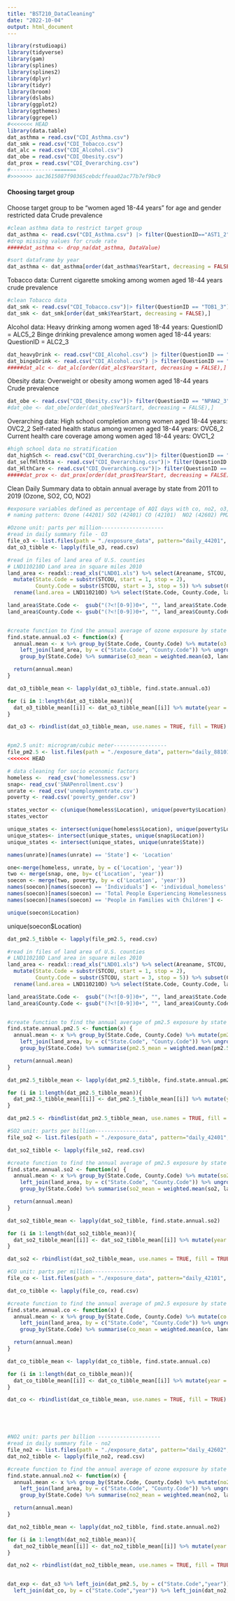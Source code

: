 ```yaml
---
title: "BST210_DataCleaning"
date: "2022-10-04"
output: html_document
---
```


```r
library(rstudioapi)
library(tidyverse)
library(gam)
library(splines)
library(splines2)  
library(dplyr)
library(tidyr)
library(broom)
library(dslabs)
library(ggplot2)
library(ggthemes)
library(ggrepel)
#<<<<<<< HEAD
library(data.table)
dat_asthma = read.csv("CDI_Asthma.csv")
dat_smk = read.csv("CDI_Tobacco.csv")
dat_alc = read.csv("CDI_Alcohol.csv")
dat_obe = read.csv("CDI_Obesity.csv")
dat_prox = read.csv("CDI_Overarching.csv")
#--------------=======
#>>>>>>> aac3615087f90365cebdcffeaa02ac77b7ef9bc9
```

#### Choosing target group
Choose target group to be "women aged 18-44 years" for age and gender restricted data
Crude prevalence
```r
#clean asthma data to restrict target group
dat_asthma <- read.csv("CDI_Asthma.csv") |> filter(QuestionID=="AST1_2")
#drop missing values for crude rate
#####dat_asthma <- drop_na(dat_asthma, DataValue)

#sort dataframe by year
dat_asthma <- dat_asthma[order(dat_asthma$YearStart, decreasing = FALSE),]
```

Tobacco data: Current cigarette smoking among women aged 18-44 years
crude prevalence
```r
#clean Tobacco data
dat_smk <- read.csv("CDI_Tobacco.csv")|> filter(QuestionID == "TOB1_3")
dat_smk <- dat_smk[order(dat_smk$YearStart, decreasing = FALSE),]
```

Alcohol data: 
Heavy drinking among women aged 18-44 years: QuestionID = ALC5_2
Binge drinking prevalence among women aged 18-44 years: QuestionID = ALC2_3
```r
dat_heavyDrink <- read.csv("CDI_Alcohol.csv") |> filter(QuestionID == "ALC5_2")
dat_bingeDrink <- read.csv("CDI_Alcohol.csv") |> filter(QuestionID == "ALC2_3")
#####dat_alc <- dat_alc[order(dat_alc$YearStart, decreasing = FALSE),]
```

Obesity data: Overweight or obesity among women aged 18-44 years
Crude prevalence
```r
dat_obe <- read.csv("CDI_Obesity.csv")|> filter(QuestionID == "NPAW2_3")
#dat_obe <- dat_obe[order(dat_obe$YearStart, decreasing = FALSE),]
```
 
Overarching data: 
High school completion among women aged 18-44 years: OVC2_2
Self-rated health status among women aged 18-44 years: OVC6_2
Current health care coverage among women aged 18-44 years: OVC1_2
```r
#high school data no stratification
dat_highSch <- read.csv("CDI_Overarching.csv")|> filter(QuestionID == "OVC2_2")
dat_selfHlthSta <- read.csv("CDI_Overarching.csv")|> filter(QuestionID == "OVC6_2")
dat_HlthCare <- read.csv("CDI_Overarching.csv")|> filter(QuestionID == "OVC1_2")
#####dat_prox <- dat_prox[order(dat_prox$YearStart, decreasing = FALSE),]
```

Clean Daily Summary data to obtain annual average by state from 2011 to 2019 (Ozone, SO2, CO, NO2)
```r
#exposure variables defined as percentage of AQI days with co, no2, o3, pm2.5, pm10 as primary pollutants
# naming pattern: Ozone (44201)	SO2 (42401)	CO (42101)	NO2 (42602) PM2.5 FRM/FEM Mass (88101)

#Ozone unit: parts per million--------------------
#read in daily summary file - O3
file_o3 <- list.files(path = "./exposure_data", pattern="daily_44201", full.names =T)
dat_o3_tibble <- lapply(file_o3, read.csv)

#read in files of land area of U.S. counties
# LND110210D Land area in square miles 2010
land_area <- readxl::read_xls("LND01.xls") %>% select(Areaname, STCOU, LND110210D) %>% 
  mutate(State.Code = substr(STCOU, start = 1, stop = 2),
         County.Code = substr(STCOU, start = 3, stop = 5)) %>% subset(County.Code != "000") %>% 
  rename(land.area = LND110210D) %>% select(State.Code, County.Code, land.area)

land_area$State.Code <-  gsub("(?<![0-9])0+", "", land_area$State.Code, perl = TRUE) %>% as.integer()
land_area$County.Code <- gsub("(?<![0-9])0+", "", land_area$County.Code, perl = TRUE) %>% as.integer()


#create function to find the annual average of ozone exposure by state
find.state.annual.o3 <- function(x) {
  annual.mean <- x %>% group_by(State.Code, County.Code) %>% mutate(o3 = mean(Arithmetic.Mean)) %>% 
    left_join(land_area, by = c("State.Code", "County.Code")) %>% ungroup() %>% 
    group_by(State.Code) %>% summarise(o3_mean = weighted.mean(o3, land.area))

  return(annual.mean)
}

dat_o3_tibble_mean <- lapply(dat_o3_tibble, find.state.annual.o3)

for (i in 1:length(dat_o3_tibble_mean)){
  dat_o3_tibble_mean[[i]] <- dat_o3_tibble_mean[[i]] %>% mutate(year = i + 2010)
}

dat_o3 <- rbindlist(dat_o3_tibble_mean, use.names = TRUE, fill = TRUE)


#pm2.5 unit: microgram/cubic meter-----------------
file_pm2.5 <- list.files(path = "./exposure_data", pattern="daily_88101", full.names =T)
<<<<<<< HEAD
```

```r
# data cleaning for socio economic factors
homeless <-  read_csv('homelessness.csv') 
snap<- read_csv('SNAPenrollment.csv')
unrate <- read_csv('unemploymentrate.csv')
poverty <- read.csv('poverty_gender.csv')

```

```r
states_vector <- c(unique(homeless$Location), unique(poverty$Location), unique(snap$Location), unique(unrate$State))
states_vector

unique_states <- intersect(unique(homeless$Location), unique(poverty$Location))
unique_states<- intersect(unique_states, unique(snap$Location))
unique_states <- intersect(unique_states, unique(unrate$State))

```



```r
names(unrate)[names(unrate) == 'State'] <- 'Location'
```


```r
one<-merge(homeless, unrate, by = c('Location', 'year'))
two <- merge(snap, one, by= c('Location', 'year'))
soecon <- merge(two, poverty, by = c('Location', 'year'))
names(soecon)[names(soecon) == 'Individuals'] <- 'individual_homeless'
names(soecon)[names(soecon) == 'Total People Experiencing Homelessness'] <- 'total_homeless'
names(soecon)[names(soecon) == 'People in Families with Children'] <- 'fam_homeless'

```


```r
unique(soecon$Location)
```

unique(soecon$Location)

```r
dat_pm2.5_tibble <- lapply(file_pm2.5, read.csv)

#read in files of land area of U.S. counties
# LND110210D Land area in square miles 2010
land_area <- readxl::read_xls("LND01.xls") %>% select(Areaname, STCOU, LND110210D) %>% 
  mutate(State.Code = substr(STCOU, start = 1, stop = 2),
         County.Code = substr(STCOU, start = 3, stop = 5)) %>% subset(County.Code != "000") %>% 
  rename(land.area = LND110210D) %>% select(State.Code, County.Code, land.area)

land_area$State.Code <-  gsub("(?<![0-9])0+", "", land_area$State.Code, perl = TRUE) %>% as.integer()
land_area$County.Code <- gsub("(?<![0-9])0+", "", land_area$County.Code, perl = TRUE) %>% as.integer()


#create function to find the annual average of pm2.5 exposure by state
find.state.annual.pm2.5 <- function(x) {
  annual.mean <- x %>% group_by(State.Code, County.Code) %>% mutate(pm2.5 = mean(Arithmetic.Mean)) %>% 
    left_join(land_area, by = c("State.Code", "County.Code")) %>% ungroup() %>% 
    group_by(State.Code) %>% summarise(pm2.5_mean = weighted.mean(pm2.5, land.area))

  return(annual.mean)
}

dat_pm2.5_tibble_mean <- lapply(dat_pm2.5_tibble, find.state.annual.pm2.5)

for (i in 1:length(dat_pm2.5_tibble_mean)){
  dat_pm2.5_tibble_mean[[i]] <- dat_pm2.5_tibble_mean[[i]] %>% mutate(year = i + 2010)
}

dat_pm2.5 <- rbindlist(dat_pm2.5_tibble_mean, use.names = TRUE, fill = TRUE)

#SO2 unit: parts per billion-----------------
file_so2 <- list.files(path = "./exposure_data", pattern="daily_42401", full.names =T)

dat_so2_tibble <- lapply(file_so2, read.csv)

#create function to find the annual average of pm2.5 exposure by state
find.state.annual.so2 <- function(x) {
  annual.mean <- x %>% group_by(State.Code, County.Code) %>% mutate(so2 = mean(Arithmetic.Mean)) %>% 
    left_join(land_area, by = c("State.Code", "County.Code")) %>% ungroup() %>% 
    group_by(State.Code) %>% summarise(so2_mean = weighted.mean(so2, land.area))

  return(annual.mean)
}

dat_so2_tibble_mean <- lapply(dat_so2_tibble, find.state.annual.so2)

for (i in 1:length(dat_so2_tibble_mean)){
  dat_so2_tibble_mean[[i]] <- dat_so2_tibble_mean[[i]] %>% mutate(year = i + 2010)
}

dat_so2 <- rbindlist(dat_so2_tibble_mean, use.names = TRUE, fill = TRUE)

#CO unit: parts per million-----------------
file_co <- list.files(path = "./exposure_data", pattern="daily_42101", full.names =T)

dat_co_tibble <- lapply(file_co, read.csv)

#create function to find the annual average of pm2.5 exposure by state
find.state.annual.co <- function(x) {
  annual.mean <- x %>% group_by(State.Code, County.Code) %>% mutate(co = mean(Arithmetic.Mean)) %>% 
    left_join(land_area, by = c("State.Code", "County.Code")) %>% ungroup() %>% 
    group_by(State.Code) %>% summarise(co_mean = weighted.mean(co, land.area))

  return(annual.mean)
}

dat_co_tibble_mean <- lapply(dat_co_tibble, find.state.annual.co)

for (i in 1:length(dat_co_tibble_mean)){
  dat_co_tibble_mean[[i]] <- dat_co_tibble_mean[[i]] %>% mutate(year = i + 2010)
}

dat_co <- rbindlist(dat_co_tibble_mean, use.names = TRUE, fill = TRUE)





#NO2 unit: parts per billion --------------------
#read in daily summary file - no2
file_no2 <- list.files(path = "./exposure_data", pattern="daily_42602", full.names =T)
dat_no2_tibble <- lapply(file_no2, read.csv)

#create function to find the annual average of ozone exposure by state
find.state.annual.no2 <- function(x) {
  annual.mean <- x %>% group_by(State.Code, County.Code) %>% mutate(no2 = mean(Arithmetic.Mean)) %>% 
    left_join(land_area, by = c("State.Code", "County.Code")) %>% ungroup() %>% 
    group_by(State.Code) %>% summarise(no2_mean = weighted.mean(no2, land.area))

  return(annual.mean)
}

dat_no2_tibble_mean <- lapply(dat_no2_tibble, find.state.annual.no2)

for (i in 1:length(dat_no2_tibble_mean)){
  dat_no2_tibble_mean[[i]] <- dat_no2_tibble_mean[[i]] %>% mutate(year = i + 2010)
}

dat_no2 <- rbindlist(dat_no2_tibble_mean, use.names = TRUE, fill = TRUE)


dat_exp <- dat_o3 %>% left_join(dat_pm2.5, by = c("State.Code","year")) %>% left_join(dat_so2, by = c("State.Code","year")) %>% 
  left_join(dat_co, by = c("State.Code","year")) %>% left_join(dat_no2, by = c("State.Code","year"))
````

